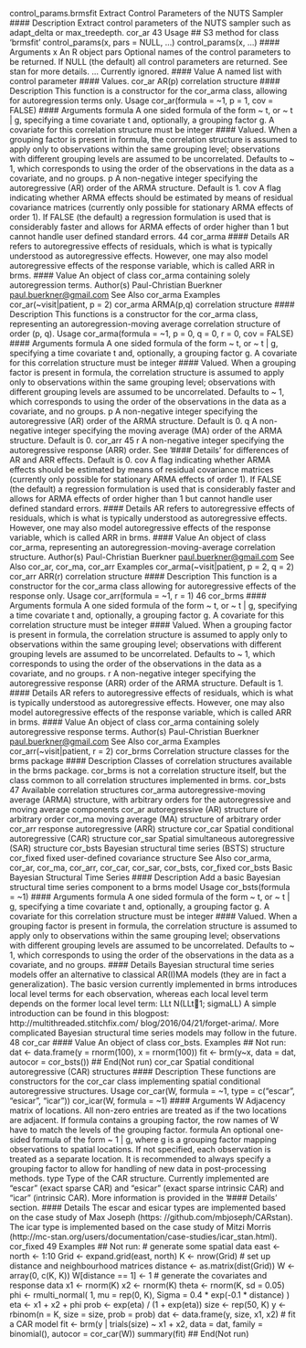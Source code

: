 control_params.brmsfit
Extract Control Parameters of the NUTS Sampler
#### Description 
Extract control parameters of the NUTS sampler such as adapt_delta or max_treedepth.
cor_ar 43
Usage
## S3 method for class 'brmsfit'
control_params(x, pars = NULL, ...)
control_params(x, ...)
#### Arguments
x An R object
pars Optional names of the control parameters to be returned. If NULL (the default)
all control parameters are returned. See stan for more details.
... Currently ignored.
#### Value
A named list with control parameter #### Values.
cor_ar AR(p) correlation structure
#### Description 
This function is a constructor for the cor_arma class, allowing for autoregression terms only.
Usage
cor_ar(formula = ~1, p = 1, cov = FALSE)
#### Arguments
formula A one sided formula of the form ~ t, or ~ t | g, specifying a time covariate
t and, optionally, a grouping factor g. A covariate for this correlation structure
must be integer #### Valued. When a grouping factor is present in formula, the
correlation structure is assumed to apply only to observations within the same
grouping level; observations with different grouping levels are assumed to be
uncorrelated. Defaults to ~ 1, which corresponds to using the order of the
observations in the data as a covariate, and no groups.
p A non-negative integer specifying the autoregressive (AR) order of the ARMA
structure. Default is 1.
cov A flag indicating whether ARMA effects should be estimated by means of residual
covariance matrices (currently only possible for stationary ARMA effects of
order 1). If FALSE (the default) a regression formulation is used that is considerably
faster and allows for ARMA effects of order higher than 1 but cannot
handle user defined standard errors.
44 cor_arma
#### Details
AR refers to autoregressive effects of residuals, which is what is typically understood as autoregressive
effects. However, one may also model autoregressive effects of the response variable, which is
called ARR in brms.
#### Value
An object of class cor_arma containing solely autoregression terms.
Author(s)
Paul-Christian Buerkner <paul.buerkner@gmail.com>
See Also
cor_arma
Examples
cor_ar(~visit|patient, p = 2)
cor_arma ARMA(p,q) correlation structure
#### Description 
This functions is a constructor for the cor_arma class, representing an autoregression-moving average
correlation structure of order (p, q).
Usage
cor_arma(formula = ~1, p = 0, q = 0, r = 0, cov = FALSE)
#### Arguments
formula A one sided formula of the form ~ t, or ~ t | g, specifying a time covariate
t and, optionally, a grouping factor g. A covariate for this correlation structure
must be integer #### Valued. When a grouping factor is present in formula, the
correlation structure is assumed to apply only to observations within the same
grouping level; observations with different grouping levels are assumed to be
uncorrelated. Defaults to ~ 1, which corresponds to using the order of the
observations in the data as a covariate, and no groups.
p A non-negative integer specifying the autoregressive (AR) order of the ARMA
structure. Default is 0.
q A non-negative integer specifying the moving average (MA) order of the ARMA
structure. Default is 0.
cor_arr 45
r A non-negative integer specifying the autoregressive response (ARR) order. See
’#### Details’ for differences of AR and ARR effects. Default is 0.
cov A flag indicating whether ARMA effects should be estimated by means of residual
covariance matrices (currently only possible for stationary ARMA effects of
order 1). If FALSE (the default) a regression formulation is used that is considerably
faster and allows for ARMA effects of order higher than 1 but cannot
handle user defined standard errors.
#### Details
AR refers to autoregressive effects of residuals, which is what is typically understood as autoregressive
effects. However, one may also model autoregressive effects of the response variable, which is
called ARR in brms.
#### Value
An object of class cor_arma, representing an autoregression-moving-average correlation structure.
Author(s)
Paul-Christian Buerkner <paul.buerkner@gmail.com>
See Also
cor_ar, cor_ma, cor_arr
Examples
cor_arma(~visit|patient, p = 2, q = 2)
cor_arr ARR(r) correlation structure
#### Description 
This function is a constructor for the cor_arma class allowing for autoregressive effects of the
response only.
Usage
cor_arr(formula = ~1, r = 1)
46 cor_brms
#### Arguments
formula A one sided formula of the form ~ t, or ~ t | g, specifying a time covariate
t and, optionally, a grouping factor g. A covariate for this correlation structure
must be integer #### Valued. When a grouping factor is present in formula, the
correlation structure is assumed to apply only to observations within the same
grouping level; observations with different grouping levels are assumed to be
uncorrelated. Defaults to ~ 1, which corresponds to using the order of the
observations in the data as a covariate, and no groups.
r A non-negative integer specifying the autoregressive response (ARR) order of
the ARMA structure. Default is 1.
#### Details
AR refers to autoregressive effects of residuals, which is what is typically understood as autoregressive
effects. However, one may also model autoregressive effects of the response variable, which is
called ARR in brms.
#### Value
An object of class cor_arma containing solely autoregressive response terms.
Author(s)
Paul-Christian Buerkner <paul.buerkner@gmail.com>
See Also
cor_arma
Examples
cor_arr(~visit|patient, r = 2)
cor_brms Correlation structure classes for the brms package
#### Description 
Classes of correlation structures available in the brms package. cor_brms is not a correlation
structure itself, but the class common to all correlation structures implemented in brms.
cor_bsts 47
Available correlation structures
cor_arma autoregressive-moving average (ARMA) structure, with arbitrary orders for the autoregressive
and moving average components
cor_ar autoregressive (AR) structure of arbitrary order
cor_ma moving average (MA) structure of arbitrary order
cor_arr response autoregressive (ARR) structure
cor_car Spatial conditional autoregressive (CAR) structure
cor_sar Spatial simultaneous autoregressive (SAR) structure
cor_bsts Bayesian structural time series (BSTS) structure
cor_fixed fixed user-defined covariance structure
See Also
cor_arma, cor_ar, cor_ma, cor_arr, cor_car, cor_sar, cor_bsts, cor_fixed
cor_bsts Basic Bayesian Structural Time Series
#### Description 
Add a basic Bayesian structural time series component to a brms model
Usage
cor_bsts(formula = ~1)
#### Arguments
formula A one sided formula of the form ~ t, or ~ t | g, specifying a time covariate
t and, optionally, a grouping factor g. A covariate for this correlation structure
must be integer #### Valued. When a grouping factor is present in formula, the
correlation structure is assumed to apply only to observations within the same
grouping level; observations with different grouping levels are assumed to be
uncorrelated. Defaults to ~ 1, which corresponds to using the order of the
observations in the data as a covariate, and no groups.
#### Details
Bayesian structural time series models offer an alternative to classical AR(I)MA models (they are
in fact a generalization). The basic version currently implemented in brms introduces local level
terms for each observation, whereas each local level term depends on the former local level term:
LLt N(LLt􀀀1; sigmaLL)
A simple introduction can be found in this blogpost: http://multithreaded.stitchfix.com/
blog/2016/04/21/forget-arima/. More complicated Bayesian structural time series models
may follow in the future.
48 cor_car
#### Value
An object of class cor_bsts.
Examples
## Not run:
dat <- data.frame(y = rnorm(100), x = rnorm(100))
fit <- brm(y~x, data = dat, autocor = cor_bsts())
## End(Not run)
cor_car Spatial conditional autoregressive (CAR) structures
#### Description 
These functions are constructors for the cor_car class implementing spatial conditional autoregressive
structures.
Usage
cor_car(W, formula = ~1, type = c("escar", "esicar", "icar"))
cor_icar(W, formula = ~1)
#### Arguments
W Adjacency matrix of locations. All non-zero entries are treated as if the two
locations are adjacent. If formula contains a grouping factor, the row names of
W have to match the levels of the grouping factor.
formula An optional one-sided formula of the form ~ 1 | g, where g is a grouping factor
mapping observations to spatial locations. If not specified, each observation is
treated as a separate location. It is recommended to always specify a grouping
factor to allow for handling of new data in post-processing methods.
type Type of the CAR structure. Currently implemented are "escar" (exact sparse
CAR) and "esicar" (exact sparse intrinsic CAR) and "icar" (intrinsic CAR).
More information is provided in the ’#### Details’ section.
#### Details
The escar and esicar types are implemented based on the case study of Max Joseph (https:
//github.com/mbjoseph/CARstan). The icar type is implemented based on the case study of
Mitzi Morris (http://mc-stan.org/users/documentation/case-studies/icar_stan.html).
cor_fixed 49
Examples
## Not run:
# generate some spatial data
east <- north <- 1:10
Grid <- expand.grid(east, north)
K <- nrow(Grid)
# set up distance and neighbourhood matrices
distance <- as.matrix(dist(Grid))
W <- array(0, c(K, K))
W[distance == 1] <- 1
# generate the covariates and response data
x1 <- rnorm(K)
x2 <- rnorm(K)
theta <- rnorm(K, sd = 0.05)
phi <- rmulti_normal(
1, mu = rep(0, K), Sigma = 0.4 * exp(-0.1 * distance)
)
eta <- x1 + x2 + phi
prob <- exp(eta) / (1 + exp(eta))
size <- rep(50, K)
y <- rbinom(n = K, size = size, prob = prob)
dat <- data.frame(y, size, x1, x2)
# fit a CAR model
fit <- brm(y | trials(size) ~ x1 + x2, data = dat,
family = binomial(), autocor = cor_car(W))
summary(fit)
## End(Not run)
